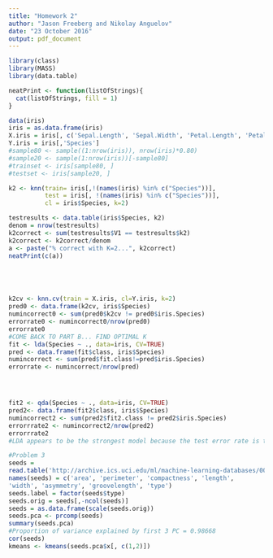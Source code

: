 ```yaml
---
title: "Homework 2"
author: "Jason Freeberg and Nikolay Anguelov"
date: "23 October 2016"
output: pdf_document
---
```


```r
library(class)
library(MASS)
library(data.table)

neatPrint <- function(listOfStrings){
  cat(listOfStrings, fill = 1)
}

data(iris)
iris = as.data.frame(iris)
X.iris = iris[, c('Sepal.Length', 'Sepal.Width', 'Petal.Length', 'Petal.Width')]
Y.iris = iris[,'Species']
#sample80 <- sample((1:nrow(iris)), nrow(iris)*0.80)
#sample20 <- sample(1:nrow(iris))[-sample80]
#trainset <- iris[sample80, ]
#testset <- iris[sample20, ]

k2 <- knn(train= iris[,!(names(iris) %in% c("Species"))],
          test = iris[, !(names(iris) %in% c("Species"))],
          cl = iris$Species, k=2)

testresults <- data.table(iris$Species, k2)
denom = nrow(testresults)
k2correct <- sum(testresults$V1 == testresults$k2)
k2correct <- k2correct/denom
a <- paste("% correct with K=2...", k2correct)
neatPrint(c(a))





k2cv <- knn.cv(train = X.iris, cl=Y.iris, k=2)
pred0 <- data.frame(k2cv, iris$Species)
numincorrect0 <- sum(pred0$k2cv != pred0$iris.Species)
errorrate0 <- numincorrect0/nrow(pred0)
errorrate0
#COME BACK TO PART B... FIND OPTIMAL K
fit <- lda(Species ~ ., data=iris, CV=TRUE)
pred <- data.frame(fit$class, iris$Species)
numincorrect <- sum(pred$fit.class!=pred$iris.Species)
errorrate <- numincorrect/nrow(pred)




fit2 <- qda(Species ~ ., data=iris, CV=TRUE)
pred2<- data.frame(fit2$class, iris$Species)
numincorrect2 <- sum(pred2$fit2.class != pred2$iris.Species)
errorrrate2 <- numincorrect2/nrow(pred2)
errorrrate2
#LDA appears to be the strongest model because the test error rate is the lowest. It should be noted that QDA's test error rate was very clsoe to LDA's, so it is not 100% clear which model one should select.


```

```r
#Problem 3
seeds =
read.table('http://archive.ics.uci.edu/ml/machine-learning-databases/00236/seeds_dataset.txt')
names(seeds) = c('area', 'perimeter', 'compactness', 'length',
'width', 'asymmetry', 'groovelength', 'type')
seeds.label = factor(seeds$type)
seeds.orig = seeds[,-ncol(seeds)]
seeds = as.data.frame(scale(seeds.orig))
seeds.pca <- prcomp(seeds)
summary(seeds.pca)
#Proportion of variance explained by first 3 PC = 0.98668
cor(seeds)
kmeans <- kmeans(seeds.pca$x[, c(1,2)])
```
